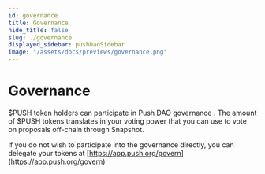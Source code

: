 ```yaml
---
id: governance
title: Governance
hide_title: false
slug: ./governance
displayed_sidebar: pushDaoSidebar
image: "/assets/docs/previews/governance.png"
---
```


# Governance

$PUSH token holders can participate in Push DAO governance . The amount of $PUSH tokens translates in your voting power that you can use to vote on proposals off-chain through Snapshot.

If you do not wish to participate into the governance directly, you can delegate your tokens at [https://app.push.org/govern](https://app.push.org/govern)
